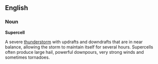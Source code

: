 ==English==

===Noun===

'''Supercell'''

A severe [[thunderstorm]] with updrafts and downdrafts that are in near balance, allowing the storm to maintain itself for several hours. Supercells often produce large hail, powerful downpours, very strong winds and sometimes tornadoes.